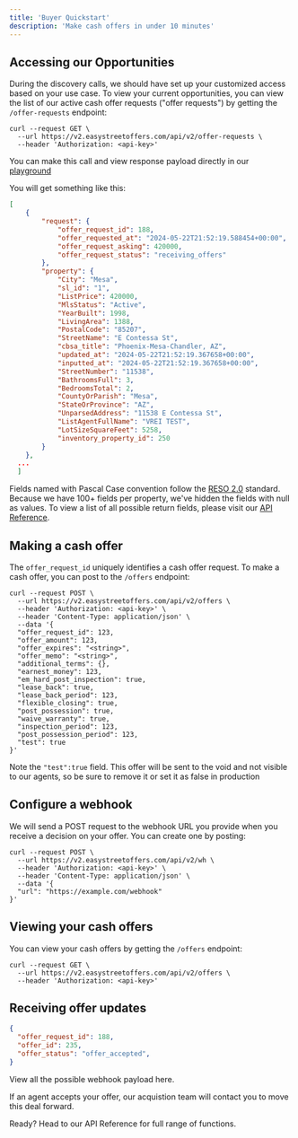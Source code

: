 ```yaml
---
title: 'Buyer Quickstart'
description: 'Make cash offers in under 10 minutes'
---
```


## Accessing our Opportunities
During the discovery calls, we should have set up your customized access based on your use case. To view your current opportunities,
you can view the list of our active cash offer requests ("offer requests") by getting the `/offer-requests` endpoint:
```curl
curl --request GET \
  --url https://v2.easystreetoffers.com/api/v2/offer-requests \
  --header 'Authorization: <api-key>'
```
<Note>You can make this call and view response payload directly in our [playground](/api-reference/endpoint/get-offer-requests)</Note>

You will get something like this:
```json
[
    {
        "request": {
            "offer_request_id": 188,
            "offer_requested_at": "2024-05-22T21:52:19.588454+00:00",
            "offer_request_asking": 420000,
            "offer_request_status": "receiving_offers"
        },
        "property": {
            "City": "Mesa",
            "sl_id": "1",
            "ListPrice": 420000,
            "MlsStatus": "Active",
            "YearBuilt": 1998,
            "LivingArea": 1388,
            "PostalCode": "85207",
            "StreetName": "E Contessa St",
            "cbsa_title": "Phoenix-Mesa-Chandler, AZ",
            "updated_at": "2024-05-22T21:52:19.367658+00:00",
            "inputted_at": "2024-05-22T21:52:19.367658+00:00",
            "StreetNumber": "11538",
            "BathroomsFull": 3,
            "BedroomsTotal": 2,
            "CountyOrParish": "Mesa",
            "StateOrProvince": "AZ",
            "UnparsedAddress": "11538 E Contessa St",
            "ListAgentFullName": "VREI TEST",
            "LotSizeSquareFeet": 5258,
            "inventory_property_id": 250
        }
    },
  ...
  ]
```
Fields named with Pascal Case convention follow the [RESO 2.0](https://ddwiki.reso.org/display/DDW20/Data+Dictionary+2.0+Wiki) standard. Because we have 100+ fields per property, we've hidden the fields with null as values. 
To view a list of all possible return fields, please visit our [API Reference](/api-reference/endpoint/get-offer-requests).

## Making a cash offer
The `offer_request_id` uniquely identifies a cash offer request. To make a cash offer, you can post to the `/offers` endpoint:
```curl
curl --request POST \
  --url https://v2.easystreetoffers.com/api/v2/offers \
  --header 'Authorization: <api-key>' \
  --header 'Content-Type: application/json' \
  --data '{
  "offer_request_id": 123,
  "offer_amount": 123,
  "offer_expires": "<string>",
  "offer_memo": "<string>",
  "additional_terms": {},
  "earnest_money": 123,
  "em_hard_post_inspection": true,
  "lease_back": true,
  "lease_back_period": 123,
  "flexible_closing": true,
  "post_possession": true,
  "waive_warranty": true,
  "inspection_period": 123,
  "post_possession_period": 123,
  "test": true
}'
```
<Note>Note the `"test":true` field. This offer will be sent to the void and not visible to our agents, so be sure to remove it or set it as false in production</Note>

## Configure a webhook
We will send a POST request to the webhook URL you provide when you receive a decision on your offer. You can create one by posting:
```curl
curl --request POST \
  --url https://v2.easystreetoffers.com/api/v2/wh \
  --header 'Authorization: <api-key>' \
  --header 'Content-Type: application/json' \
  --data '{
  "url": "https://example.com/webhook"
}'
```

## Viewing your cash offers
You can view your cash offers by getting the `/offers` endpoint:
```curl
curl --request GET \
  --url https://v2.easystreetoffers.com/api/v2/offers \
  --header 'Authorization: <api-key>'
```


## Receiving offer updates
```json
{
  "offer_request_id": 188,
  "offer_id": 235,
  "offer_status": "offer_accepted",
}
```
View all the possible webhook payload here.

If an agent accepts your offer, our acquistion team will contact you to move this deal forward.

<Note>Ready? Head to our API Reference for full range of functions.</Note>